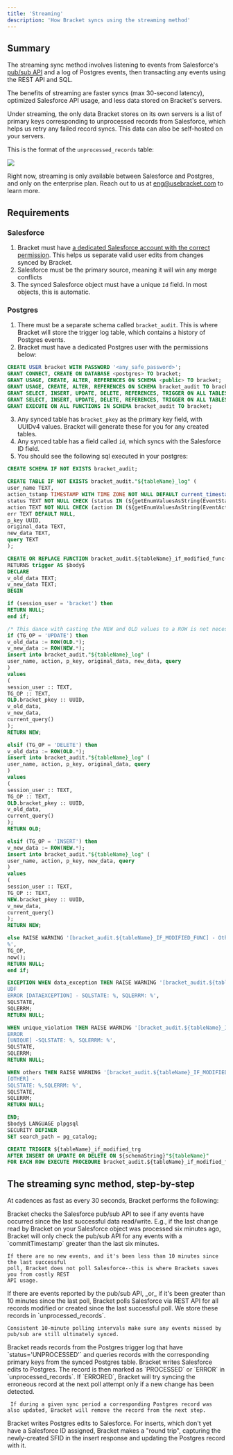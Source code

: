 ```yaml
---
title: 'Streaming'
description: 'How Bracket syncs using the streaming method'
---
```


## Summary

The streaming sync method involves listening to events from Salesforce's [pub/sub API](https://developer.salesforce.com/docs/platform/pub-sub-api/overview) and a log of Postgres events, then transacting any events using the REST API and SQL.

The benefits of streaming are faster syncs (max 30-second latency), optimized Salesforce API usage, and less data stored on Bracket's servers.

Under streaming, the only data Bracket stores on its own servers is a list of primary keys corresponding to unprocessed records from Salesforce, which helps us retry any failed record syncs. This data can also be self-hosted on your servers.

This is the format of the `unprocessed_records` table:

<Example>
  <img class="rounded-md w-full" src="/img/unprocessed_records_table.png" />
</Example>

<Info>Right now, streaming is only available between Salesforce and Postgres, and only on the enterprise plan. Reach out to us at eng@usebracket.com to learn more.</Info>

## Requirements

### Salesforce

1. Bracket must have [a dedicated Salesforce account with the correct permission](https://app.tango.us/app/workflow/How-to-create--Bracket--profile-for-enabling-Salesforce-pub-sup-API-a74249f28f5043a0b380fbcd94779dc6). This helps us
separate
valid user edits from changes synced by Bracket.
2. Salesforce must be the primary source, meaning it will win any merge conflicts
3. The synced Salesforce object must have a unique `Id` field. In most objects, this is automatic.

### Postgres

1. There must be a separate schema called `bracket_audit`. This is where Bracket will store the trigger log table, which contains a history of Postgres events.
2. Bracket must have a dedicated Postgres user with the permissions below:

```sql Create user statement
CREATE USER bracket WITH PASSWORD '<any_safe_password>';
GRANT CONNECT, CREATE ON DATABASE <postgres> TO bracket;
GRANT USAGE, CREATE, ALTER, REFERENCES ON SCHEMA <public> TO bracket;
GRANT USAGE, CREATE, ALTER, REFERENCES ON SCHEMA bracket_audit TO bracket;
GRANT SELECT, INSERT, UPDATE, DELETE, REFERENCES, TRIGGER ON ALL TABLES IN SCHEMA <public> TO bracket;
GRANT SELECT, INSERT, UPDATE, DELETE, REFERENCES, TRIGGER ON ALL TABLES IN SCHEMA bracket_audit TO bracket;
GRANT EXECUTE ON ALL FUNCTIONS IN SCHEMA bracket_audit TO bracket;
```

3. Any synced table has `bracket_pkey` as the primary key field, with UUIDv4 values. Bracket will generate these for you for any created tables.
4. Any synced table has a field called `id`, which syncs with the Salesforce ID field.
5. You should see the following sql executed in your postgres:

<CodeGroup>

  ```sql create_schema.sql
  CREATE SCHEMA IF NOT EXISTS bracket_audit;
  ```

  ```sql create_table.sql
  CREATE TABLE IF NOT EXISTS bracket_audit."${tableName}_log" (
  user_name TEXT,
  action_tstamp TIMESTAMP WITH TIME ZONE NOT NULL DEFAULT current_timestamp,
  status TEXT NOT NULL CHECK (status IN (${getEnumValuesAsString(EventStatus)})) DEFAULT '${EventStatus.unprocessed}',
  action TEXT NOT NULL CHECK (action IN (${getEnumValuesAsString(EventAction)})),
  err TEXT DEFAULT NULL,
  p_key UUID,
  original_data TEXT,
  new_data TEXT,
  query TEXT
  );
  ```

  ```sql create_function.sql
  CREATE OR REPLACE FUNCTION bracket_audit.${tableName}_if_modified_func()
  RETURNS trigger AS $body$
  DECLARE
  v_old_data TEXT;
  v_new_data TEXT;
  BEGIN

  if (session_user = 'bracket') then
  RETURN NULL;
  end if;

  /* This dance with casting the NEW and OLD values to a ROW is not necessary in pg 9.0+ */
  if (TG_OP = 'UPDATE') then
  v_old_data := ROW(OLD.*);
  v_new_data := ROW(NEW.*);
  insert into bracket_audit."${tableName}_log" (
  user_name, action, p_key, original_data, new_data, query
  )
  values
  (
  session_user :: TEXT,
  TG_OP :: TEXT,
  OLD.bracket_pkey :: UUID,
  v_old_data,
  v_new_data,
  current_query()
  );
  RETURN NEW;

  elsif (TG_OP = 'DELETE') then
  v_old_data := ROW(OLD.*);
  insert into bracket_audit."${tableName}_log" (
  user_name, action, p_key, original_data, query
  )
  values
  (
  session_user :: TEXT,
  TG_OP :: TEXT,
  OLD.bracket_pkey :: UUID,
  v_old_data,
  current_query()
  );
  RETURN OLD;

  elsif (TG_OP = 'INSERT') then
  v_new_data := ROW(NEW.*);
  insert into bracket_audit."${tableName}_log" (
  user_name, action, p_key, new_data, query
  )
  values
  (
  session_user :: TEXT,
  TG_OP :: TEXT,
  NEW.bracket_pkey :: UUID,
  v_new_data,
  current_query()
  );
  RETURN NEW;

  else RAISE WARNING '[bracket_audit.${tableName}_IF_MODIFIED_FUNC] - Other action occurred: %, at
  %',
  TG_OP,
  now();
  RETURN NULL;
  end if;

  EXCEPTION WHEN data_exception THEN RAISE WARNING '[bracket_audit.${tableName}_IF_MODIFIED_FUNC] -
  UDF
  ERROR [DATAEXCEPTION] - SQLSTATE: %, SQLERRM: %',
  SQLSTATE,
  SQLERRM;
  RETURN NULL;

  WHEN unique_violation THEN RAISE WARNING '[bracket_audit.${tableName}_IF_MODIFIED_FUNC] - UDF
  ERROR
  [UNIQUE] -SQLSTATE: %, SQLERRM: %',
  SQLSTATE,
  SQLERRM;
  RETURN NULL;

  WHEN others THEN RAISE WARNING '[bracket_audit.${tableName}_IF_MODIFIED_FUNC] - UDF ERROR
  [OTHER] -
  SQLSTATE: %,SQLERRM: %',
  SQLSTATE,
  SQLERRM;
  RETURN NULL;

  END;
  $body$ LANGUAGE plpgsql
  SECURITY DEFINER
  SET search_path = pg_catalog;
  ```

  ```sql create_trigger.sql
  CREATE TRIGGER ${tableName}_if_modified_trg
  AFTER INSERT OR UPDATE OR DELETE ON ${schemaString}"${tableName}"
  FOR EACH ROW EXECUTE PROCEDURE bracket_audit.${tableName}_if_modified_func();
  ```
</CodeGroup>

## The streaming sync method, step-by-step

At cadences as fast as every 30 seconds, Bracket performs the following:

<Steps>
  <Step title="First Step">
    Bracket checks the Salesforce pub/sub API to see if any events have occurred since the last
    successful data read/write. E.g., if the last change read by Bracket on your Salesforce
    object was processed six minutes ago, Bracket will only check the pub/sub API for any events
    with a `commitTimestamp` greater than the last six minutes.

    If there are no new events, and it's been less than 10 minutes since the last successful
    poll, Bracket does not poll Salesforce--this is where Brackets saves you from costly REST
    API usage.
  </Step>
  <Step title="Second Step">
    If there are events reported by the pub/sub API, _or_ if it's been greater than 10 minutes since the last poll, Bracket polls Salesforce via REST API for all records modified or created since the last successful poll. We store these records in `unprocessed_records`.

    Consistent 10-minute polling intervals make sure any events missed by pub/sub are still ultimately synced.
  </Step>
  <Step title="Third Step">
    Bracket reads records from the Postgres trigger log that have `status='UNPROCESSED'` and queries records with the corresponding primary keys from the synced Postgres table.
  </Step>
  <Step title="Fourth Step">
    Bracket writes Salesforce edits to Postgres. The record is then marked as `PROCESSED` or
    `ERROR` in `unprocessed_records`. If `ERRORED`, Bracket will try syncing the erroneous
    record at the next poll attempt only if a new change has been detected.

     If during a given sync period a corresponding Postgres record was also updated, Bracket will remove the record from the next step.
  </Step>
  <Step title="Fifth Step">
    Bracket writes Postgres edits to Salesforce. For inserts, which don't yet have a Salesforce
    ID assigned, Bracket makes a "round trip", capturing the newly-created SFID in the insert
    response and updating the Postgres record with it.
  </Step>
</Steps>


